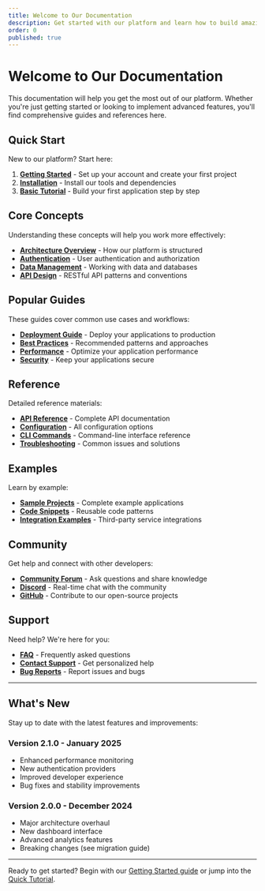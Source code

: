 ```yaml
---
title: Welcome to Our Documentation
description: Get started with our platform and learn how to build amazing applications.
order: 0
published: true
---
```


# Welcome to Our Documentation

This documentation will help you get the most out of our platform. Whether you're just getting started or looking to implement advanced features, you'll find comprehensive guides and references here.

## Quick Start

New to our platform? Start here:

1. **[Getting Started](/docs/getting-started)** - Set up your account and create your first project
2. **[Installation](/docs/installation)** - Install our tools and dependencies
3. **[Basic Tutorial](/docs/tutorial)** - Build your first application step by step

## Core Concepts

Understanding these concepts will help you work more effectively:

- **[Architecture Overview](/docs/architecture)** - How our platform is structured
- **[Authentication](/docs/auth)** - User authentication and authorization
- **[Data Management](/docs/data)** - Working with data and databases
- **[API Design](/docs/api)** - RESTful API patterns and conventions

## Popular Guides

These guides cover common use cases and workflows:

- **[Deployment Guide](/docs/deployment)** - Deploy your applications to production
- **[Best Practices](/docs/best-practices)** - Recommended patterns and approaches
- **[Performance](/docs/performance)** - Optimize your application performance
- **[Security](/docs/security)** - Keep your applications secure

## Reference

Detailed reference materials:

- **[API Reference](/docs/api-reference)** - Complete API documentation
- **[Configuration](/docs/configuration)** - All configuration options
- **[CLI Commands](/docs/cli)** - Command-line interface reference
- **[Troubleshooting](/docs/troubleshooting)** - Common issues and solutions

## Examples

Learn by example:

- **[Sample Projects](/docs/examples)** - Complete example applications
- **[Code Snippets](/docs/snippets)** - Reusable code patterns
- **[Integration Examples](/docs/integrations)** - Third-party service integrations

## Community

Get help and connect with other developers:

- **[Community Forum](https://community.example.com)** - Ask questions and share knowledge
- **[Discord](https://discord.gg/example)** - Real-time chat with the community
- **[GitHub](https://github.com/example/platform)** - Contribute to our open-source projects

## Support

Need help? We're here for you:

- **[FAQ](/docs/faq)** - Frequently asked questions
- **[Contact Support](mailto:support@example.com)** - Get personalized help
- **[Bug Reports](https://github.com/example/platform/issues)** - Report issues and bugs

---

## What's New

Stay up to date with the latest features and improvements:

### Version 2.1.0 - January 2025

- Enhanced performance monitoring
- New authentication providers
- Improved developer experience
- Bug fixes and stability improvements

### Version 2.0.0 - December 2024

- Major architecture overhaul
- New dashboard interface
- Advanced analytics features
- Breaking changes (see migration guide)

---

Ready to get started? Begin with our [Getting Started guide](/docs/getting-started) or jump into the [Quick Tutorial](/docs/tutorial).